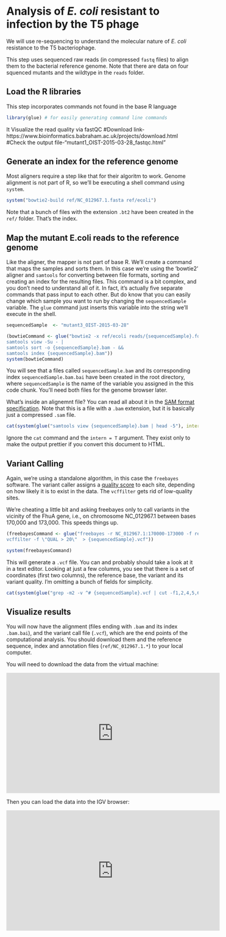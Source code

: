 # Analysis of *E. coli* resistant to infection by the T5 phage

We will use re-sequencing to understand the molecular nature of *E. coli* resistance to the T5 bacteriophage.

This step uses sequenced raw reads (in compressed `fastq` files) to align them to the bacterial reference genome. Note that there are data on four squenced mutants and the wildtype in the `reads` folder.

## Load the R libraries 

This step incorporates commands not found in the base R language

```r
library(glue) # for easily generating command line commands
```

It Visualize the read quality via fastQC <optional>
#Download link-https://www.bioinformatics.babraham.ac.uk/projects/download.html <available for windows and Mac users>
#Check the output file-"mutant1_OIST-2015-03-28_fastqc.html"

## Generate an index for the reference genome

Most aligners require a step like that for their algoritm to work. Genome alignment is not part of R, so we'll be executing a shell command using `system`.

```r
system("bowtie2-build ref/NC_012967.1.fasta ref/ecoli")
```

Note that a bunch of files with the extension `.bt2` have been created in the `ref/` folder. That's the index.

## Map the mutant E.coli reads to the reference genome

Like the aligner, the mapper is not part of base R. We'll create a command that maps the samples and sorts them. In this case we're using the 'bowtie2' aligner and `samtools` for converting between file formats, sorting and creating an index for the resulting files. This command is a bit complex, and you don't need to understand all of it. In fact, it's actually five separate commands that pass input to each other. But do know that you can easily change which sample you want to run by changing the `sequencedSample` variable. The `glue` command just inserts this variable into the string we'll execute in the shell.

```r
sequencedSample  <- "mutant3_OIST-2015-03-28"
```

```r
(bowtieCommand <- glue("bowtie2 -x ref/ecoli reads/{sequencedSample}.fq.gz --rg-id {sequencedSample} --rg SM:{sequencedSample} |
samtools view -Su - | 
samtools sort -o {sequencedSample}.bam - && 
samtools index {sequencedSample}.bam"))
system(bowtieCommand)
```

You will see that a files called `sequencedSample.bam` and its corresponding index `sequencedSample.bam.bai` have been created in the root directory, where `sequencedSample` is the name of the variable you assigned in the this code chunk. You'll need both files for the genome browser later.

What's inside an alignemnt file? You can read all about it in the [SAM format specification](https://samtools.github.io/hts-specs/SAMv1.pdf). Note that this is a file with a `.bam` extension, but it is basically just a compressed `.sam` file.

```r
cat(system(glue("samtools view {sequencedSample}.bam | head -5"), intern = T))
```

Ignore the `cat` command and the `intern = T` argument. They exist only to make the output prettier if you convert this document to HTML.

## Variant Calling

Again, we're using a standalone algorithm, in this case the `freebayes` software. The variant caller assigns a [quality score](https://en.wikipedia.org/wiki/Phred_quality_score) to each site, depending on how likely it is to exist in the data. The `vcffilter` gets rid of low-quality sites.

We're cheating a little bit and asking freebayes only to call variants in the vicinity of the FhuA gene, i.e., on chromosome NC_012967.1 between bases 170,000 and 173,000. This speeds things up.

```r
(freebayesCommand <- glue("freebayes -r NC_012967.1:170000-173000 -f ref/NC_012967.1.fasta {sequencedSample}.bam -p 1 | 
vcffilter -f \"QUAL > 20\"  > {sequencedSample}.vcf"))

system(freebayesCommand)
```

This will generate a `.vcf` file. You can and probably should take a look at it in a text editor. Looking at just a few columns, you see that there is a set of coordinates (first two columns), the reference base, the variant and its variant quality. I'm omitting a bunch of fields for simplicity.


```r
cat(system(glue("grep -m2 -v ^# {sequencedSample}.vcf | cut -f1,2,4,5,6"), intern = T))
```

## Visualize results

You will now have the alignment (files ending with `.bam` and its index `.bam.bai`), and the variant call file (`.vcf`), which are the end points of the computational analysis. You should download them and the reference sequence, index and annotation files (`ref/NC_012967.1.*`) to your local computer.

You will need to download the data from the virtual machine:

<iframe width="560" height="315" src="https://www.youtube.com/embed/-AbSUeibAqI" frameborder="0" allow="accelerometer; autoplay; encrypted-media; gyroscope; picture-in-picture" allowfullscreen></iframe>


Then you can load the data into the IGV browser:

<iframe width="560" height="315" src="https://www.youtube.com/embed/hhCeJD7HRdI" frameborder="0" allow="accelerometer; autoplay; encrypted-media; gyroscope; picture-in-picture" allowfullscreen></iframe>